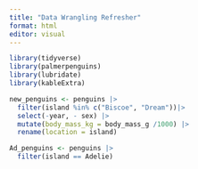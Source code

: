 ```yaml
---
title: "Data Wrangling Refresher"
format: html
editor: visual
---
```


```r
library(tidyverse)
library(palmerpenguins)
library(lubridate)
library(kableExtra)
```

```r
new_penguins <- penguins |> 
  filter(island %in% c("Biscoe", "Dream"))|> 
  select(-year, - sex) |> 
  mutate(body_mass_kg = body_mass_g /1000) |> 
  rename(location = island)
```

```r
Ad_penguins <- penguins |> 
  filter(island == Adelie)
```
